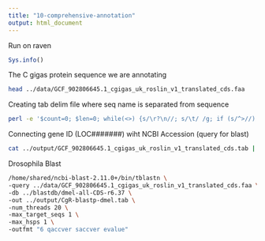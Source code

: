```yaml
---
title: "10-comprehensive-annotation"
output: html_document
---
```


Run on raven
```r
Sys.info()
```


The C gigas protein sequence we are annotating 

```bash
head ../data/GCF_902806645.1_cgigas_uk_roslin_v1_translated_cds.faa
```

Creating tab delim file where seq name is separated from sequence

```bash
perl -e '$count=0; $len=0; while(<>) {s/\r?\n//; s/\t/ /g; if (s/^>//) { if ($. != 1) {print "\n"} s/ |$/\t/; $count++; $_ .= "\t";} else {s/ //g; $len += length($_)} print $_;} print "\n"; warn "\nConverted $count FASTA records in $. lines to tabular format\nTotal sequence length: $len\n\n";' data/GCF_902806645.1_cgigas_uk_roslin_v1_translated_cds.faa > output/GCF_902806645.1_cgigas_uk_roslin_v1_translated_cds.tab
```


Connecting gene ID (LOC#######) wiht NCBI Accession (query for blast)

```bash
cat ../output/GCF_902806645.1_cgigas_uk_roslin_v1_translated_cds.tab | awk '{print $2, $1}' | sed 's/\[gene=//g' | sed 's/\]//g' > ../output/LOC_Acc.tab
```

Drosophila Blast



```bash
/home/shared/ncbi-blast-2.11.0+/bin/tblastn \
-query ../data/GCF_902806645.1_cgigas_uk_roslin_v1_translated_cds.faa \
-db ../blastdb/dmel-all-CDS-r6.37 \
-out ../output/CgR-blastp-dmel.tab \
-num_threads 20 \
-max_target_seqs 1 \
-max_hsps 1 \
-outfmt "6 qaccver saccver evalue"
```



